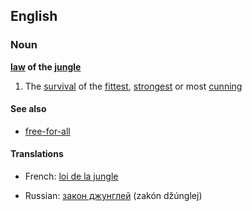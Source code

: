 ==English==

===Noun===
{{wikipedia}}
'''[[law]] of the [[jungle]]'''

#{{idiomatic}} The [[survival]] of the [[fittest]], [[strongest]] or most [[cunning]]

====See also====
* [[free-for-all]]

====Translations====
{{top}}
* French: [[loi de la jungle]] {{f}}
{{mid}}
* Russian: [[закон джунглей]] (zakón džúnglej) {{m}}
{{bottom}}